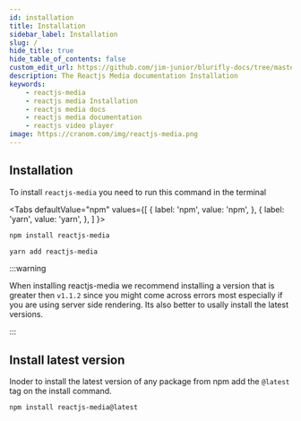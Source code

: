 ```yaml
---
id: installation
title: Installation
sidebar_label: Installation
slug: /
hide_title: true
hide_table_of_contents: false
custom_edit_url: https://github.com/jim-junior/blurifly-docs/tree/master/reactjs-media/installation.mdx
description: The Reactjs Media documentation Installation
keywords:
    - reactjs-media
    - reactjs media Installation
    - reactjs media docs
    - reactjs media documentation
    - reactjs video player
image: https://cranom.com/img/reactjs-media.png
---
```


## Installation

To install `reactjs-media` you need to run this command in the terminal


<Tabs
  defaultValue="npm"
  values={[
    { label: 'npm', value: 'npm', },
    { label: 'yarn', value: 'yarn', },
  ]
}>
<TabItem value="npm">

```bash
npm install reactjs-media
```

</TabItem>
<TabItem value="yarn">

```bash
yarn add reactjs-media
```

</TabItem>

</Tabs>

:::warning

When installing reactjs-media we recommend installing a version that is greater then `v1.1.2` since you might come across errors most especially if you are using server side rendering. Its also better to usally install the latest versions.

:::

## Install latest version

Inoder to install the latest version of any package from npm add the `@latest` tag on the install command.

```bash
npm install reactjs-media@latest
```

<!-- npm run swizzle @docusaurus/theme-live-codeblock ReactLiveScope -->
